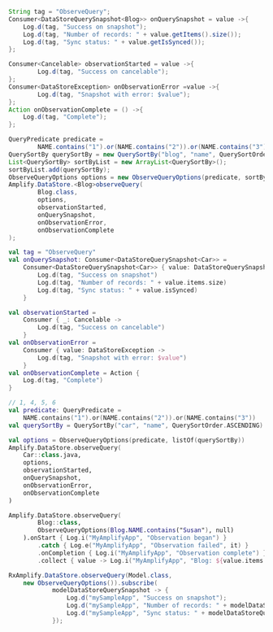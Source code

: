 <BlockSwitcher>
<Block name="Java">

```java
String tag = "ObserveQuery";
Consumer<DataStoreQuerySnapshot<Blog>> onQuerySnapshot = value ->{
    Log.d(tag, "Success on snapshot");
    Log.d(tag, "Number of records: " + value.getItems().size());
    Log.d(tag, "Sync status: " + value.getIsSynced());
};

Consumer<Cancelable> observationStarted = value ->{
        Log.d(tag, "Success on cancelable");
};
Consumer<DataStoreException> onObservationError =value ->{
        Log.d(tag, "Snapshot with error: $value");
};
Action onObservationComplete = () ->{
    Log.d(tag, "Complete");
};

QueryPredicate predicate =
        NAME.contains("1").or(NAME.contains("2")).or(NAME.contains("3"));
QuerySortBy querySortBy = new QuerySortBy("blog", "name", QuerySortOrder.ASCENDING);
List<QuerySortBy> sortByList = new ArrayList<QuerySortBy>();
sortByList.add(querySortBy);
ObserveQueryOptions options = new ObserveQueryOptions(predicate, sortByList);
Amplify.DataStore.<Blog>observeQuery(
        Blog.class,
        options,
        observationStarted,
        onQuerySnapshot,
        onObservationError,
        onObservationComplete
);
```

</Block>
<Block name="Kotlin - Callbacks">

```kotlin
val tag = "ObserveQuery"
val onQuerySnapshot: Consumer<DataStoreQuerySnapshot<Car>> =
    Consumer<DataStoreQuerySnapshot<Car>> { value: DataStoreQuerySnapshot<Car> ->
        Log.d(tag, "Success on snapshot")
        Log.d(tag, "Number of records: " + value.items.size)
        Log.d(tag, "Sync status: " + value.isSynced)
    }

val observationStarted =
    Consumer { _: Cancelable ->
        Log.d(tag, "Success on cancelable")
    }
val onObservationError =
    Consumer { value: DataStoreException ->
        Log.d(tag, "Snapshot with error: $value")
    }
val onObservationComplete = Action {
    Log.d(tag, "Complete")
}

// 1, 4, 5, 6
val predicate: QueryPredicate =
    NAME.contains("1").or(NAME.contains("2")).or(NAME.contains("3"))
val querySortBy = QuerySortBy("car", "name", QuerySortOrder.ASCENDING)

val options = ObserveQueryOptions(predicate, listOf(querySortBy))
Amplify.DataStore.observeQuery(
    Car::class.java,
    options,
    observationStarted,
    onQuerySnapshot,
    onObservationError,
    onObservationComplete
)
```

</Block>
<Block name="Kotlin - Coroutines (Beta)">

```kotlin
Amplify.DataStore.observeQuery(
        Blog::class,
        ObserveQueryOptions(Blog.NAME.contains("Susan"), null)
    ).onStart { Log.i("MyAmplifyApp", "Observation began") }
        .catch { Log.e("MyAmplifyApp", "Observation failed", it) }
        .onCompletion { Log.i("MyAmplifyApp", "Observation complete") }
        .collect { value -> Log.i("MyAmplifyApp", "Blog: ${value.items.size}") }
```

</Block>
<Block name="RxJava">

```java
RxAmplify.DataStore.observeQuery(Model.class,
    new ObserveQueryOptions()).subscribe(
            modelDataStoreQuerySnapshot -> {
                Log.d("mySampleApp", "Success on snapshot");
                Log.d("mySampleApp", "Number of records: " + modelDataStoreQuerySnapshot.getItems().size());
                Log.d("mySampleApp", "Sync status: " + modelDataStoreQuerySnapshot.getIsSynced());
            });
```

</Block>
</BlockSwitcher>
